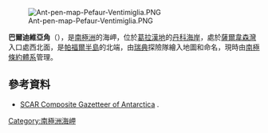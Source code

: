 [[Image:Ant-pen-map-Pefaur-Ventimiglia.PNG|thumb]]

{{coord|64|21|S|61|22|W|display=title}}

'''巴爾迪維亞角'''（{{lang-en|Valdivia Point}}），是[[南極洲|南極洲]]的海岬，位於[[葛拉漢地|葛拉漢地]]的[[丹科海岸|丹科海岸]]，處於[[薩爾韋森灣|薩爾韋森灣]]入口處西北面，是[[帕福爾半島|帕福爾半島]]的北端，由[[瑞典|瑞典]]探險隊繪入地圖和命名，現時由[[南極條約體系|南極條約體系]]管理。

==參考資料==
* [http://data.aad.gov.au/aadc/gaz/scar/ SCAR Composite Gazetteer of Antarctica] {{WebCite|url=https://www.webcitation.org/5ug2CfC7m?url=http://data.aad.gov.au/aadc/gaz/scar/ |date=20101202140255 |dateformat=iso }}.

{{DEFAULTSORT:Valdivia Point}}
[[Category:南極洲海岬|Category:南極洲海岬]]


{{DancoCoast-geo-stub}}